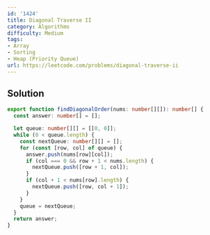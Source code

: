 ```yaml
---
id: '1424'
title: Diagonal Traverse II
category: Algorithms
difficulty: Medium
tags:
- Array
- Sorting
- Heap (Priority Queue)
url: https://leetcode.com/problems/diagonal-traverse-ii
---
```


## Solution

```typescript filename="solution.ts" copy
export function findDiagonalOrder(nums: number[][]): number[] {
  const answer: number[] = [];

  let queue: number[][] = [[0, 0]];
  while (0 < queue.length) {
    const nextQueue: number[][] = [];
    for (const [row, col] of queue) {
      answer.push(nums[row][col]);
      if (col === 0 && row + 1 < nums.length) {
        nextQueue.push([row + 1, col]);
      }
      if (col + 1 < nums[row].length) {
        nextQueue.push([row, col + 1]);
      }
    }
    queue = nextQueue;
  }
  return answer;
}
```

